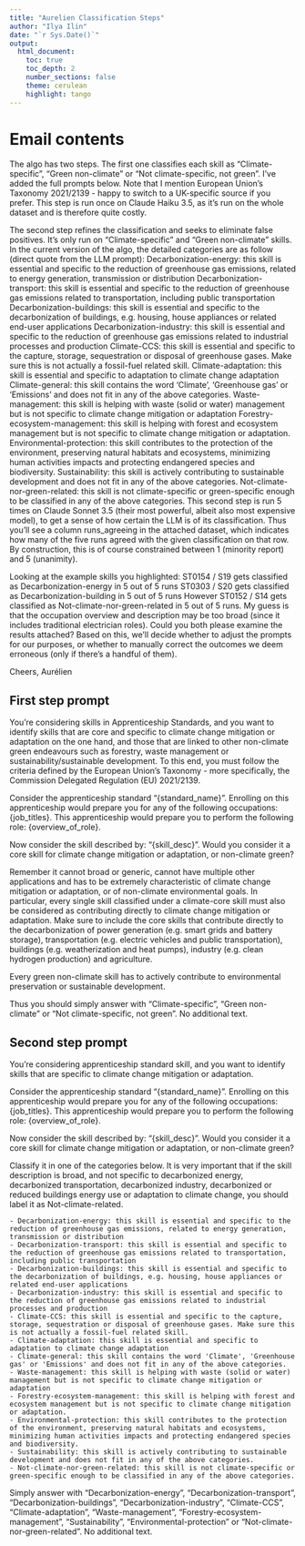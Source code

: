 ```yaml
---
title: "Aurelien Classification Steps"
author: "Ilya Ilin"
date: "`r Sys.Date()`"
output: 
  html_document:
    toc: true
    toc_depth: 2
    number_sections: false
    theme: cerulean
    highlight: tango
---
```


# Email contents


The algo has two steps. The first one classifies each skill as "Climate-specific", "Green non-climate" or "Not climate-specific, not green". I've added the full prompts below. Note that I mention European Union's Taxonomy 2021/2139 - happy to switch to a UK-specific source if you prefer. This step is run once on Claude Haiku 3.5, as it's run on the whole dataset and is therefore quite costly.
 
The second step refines the classification and seeks to eliminate false positives. It's only run on "Climate-specific" and "Green non-climate" skills.  In the current version of the algo, the detailed categories are as follow (direct quote from the LLM prompt):
Decarbonization-energy: this skill is essential and specific to the reduction of greenhouse gas emissions, related to energy generation, transmission or distribution
Decarbonization-transport: this skill is essential and specific to the reduction of greenhouse gas emissions related to transportation, including public transportation
Decarbonization-buildings: this skill is essential and specific to the decarbonization of buildings, e.g. housing, house appliances or related end-user applications
Decarbonization-industry: this skill is essential and specific to the reduction of greenhouse gas emissions related to industrial processes and production
Climate-CCS: this skill is essential and specific to the capture, storage, sequestration or disposal of greenhouse gases. Make sure this is not actually a fossil-fuel related skill.
Climate-adaptation: this skill is essential and specific to adaptation to climate change adaptation
Climate-general: this skill contains the word 'Climate', 'Greenhouse gas' or 'Emissions' and does not fit in any of the above categories.
Waste-management: this skill is helping with waste (solid or water) management but is not specific to climate change mitigation or adaptation
Forestry-ecosystem-management: this skill is helping with forest and ecosystem management but is not specific to climate change mitigation or adaptation.
Environmental-protection: this skill contributes to the protection of the environment, preserving natural habitats and ecosystems, minimizing human activities impacts and protecting endangered species and biodiversity.
Sustainability: this skill is actively contributing to sustainable development and does not fit in any of the above categories.
Not-climate-nor-green-related: this skill is not climate-specific or green-specific enough to be classified in any of the above categories. 
This second step is run 5 times on Claude Sonnet 3.5 (their most powerful, albeit also most expensive model), to get a sense of how certain the LLM is of its classification. Thus you'll see a column runs_agreeing  in the attached dataset, which indicates how many of the five runs agreed with the given classification on that row. By construction, this is of course constrained between 1 (minority report) and 5 (unanimity).
 
Looking at the example skills you highlighted:
ST0154 / S19 gets classified as Decarbonization-energy in 5 out of 5 runs
ST0303 / S20 gets classified as Decarbonization-building in 5 out of 5 runs
However ST0152 / S14 gets classified as Not-climate-nor-green-related in 5 out of 5 runs. My guess is that the occupation overview and description may be too broad (since it includes traditional electrician roles).
Could you both please examine the results attached? Based on this, we'll decide whether to adjust the prompts for our purposes, or whether to manually correct the outcomes we deem erroneous (only if there's a handful of them).
 
Cheers,
Aurélien
 
## First step prompt
 
You're considering skills in Apprenticeship Standards, and you want to identify skills that are core and specific to climate change mitigation or adaptation on the one hand, and those that are linked to other non-climate green endeavours such as forestry, waste management or sustainability/sustainable development. To this end, you must follow the criteria defined by the European Union's Taxonomy - more specifically, the Commission Delegated Regulation (EU) 2021/2139. 
 
Consider the apprenticeship standard "{standard_name}". Enrolling on this apprenticeship would prepare you for any of the following occupations: {job_titles}. This apprenticeship would prepare you to perform the following role: {overview_of_role}. 
 
Now consider the skill described by: "{skill_desc}". Would you consider it a core skill for climate change mitigation or adaptation, or non-climate green?
 
Remember it cannot broad or generic, cannot have multiple other applications and has to be extremely characteristic of climate change mitigation or adaptation, or of non-climate environmental goals. In particular, every single skill classified under a climate-core skill must also be considered as contributing directly to climate change mitigation or adaptation. Make sure to include the core skills that contribute directly to the decarbonization of power generation (e.g. smart grids and battery storage), transportation (e.g. electric vehicles and public transportation), buildings (e.g. weatherization and heat pumps), industry (e.g. clean hydrogen production) and agriculture.
 
Every green non-climate skill has to actively contribute to environmental preservation or sustainable development.
 
Thus you should simply answer with "Climate-specific", "Green non-climate" or "Not climate-specific, not green". No additional text.
 
## Second step prompt
 
You're considering apprenticeship standard skill, and you want to identify skills that are specific to climate change mitigation or adaptation. 
 
Consider the apprenticeship standard "{standard_name}". Enrolling on this apprenticeship would prepare you for any of the following occupations: {job_titles}. This apprenticeship would prepare you to perform the following role: {overview_of_role}. 
 
Now consider the skill described by: "{skill_desc}". Would you consider it a core skill for climate change mitigation or adaptation, or non-climate green?
 
Classify it in one of the categories below. It is very important that if the skill description is broad, and not specific to decarbonized energy, decarbonized transportation, decarbonized industry, decarbonized or reduced buildings energy use or adaptation to climate change, you should label it as Not-climate-related.
 
    - Decarbonization-energy: this skill is essential and specific to the reduction of greenhouse gas emissions, related to energy generation, transmission or distribution
    - Decarbonization-transport: this skill is essential and specific to the reduction of greenhouse gas emissions related to transportation, including public transportation
    - Decarbonization-buildings: this skill is essential and specific to the decarbonization of buildings, e.g. housing, house appliances or related end-user applications
    - Decarbonization-industry: this skill is essential and specific to the reduction of greenhouse gas emissions related to industrial processes and production
    - Climate-CCS: this skill is essential and specific to the capture, storage, sequestration or disposal of greenhouse gases. Make sure this is not actually a fossil-fuel related skill.
    - Climate-adaptation: this skill is essential and specific to adaptation to climate change adaptation
    - Climate-general: this skill contains the word 'Climate', 'Greenhouse gas' or 'Emissions' and does not fit in any of the above categories.
    - Waste-management: this skill is helping with waste (solid or water) management but is not specific to climate change mitigation or adaptation
    - Forestry-ecosystem-management: this skill is helping with forest and ecosystem management but is not specific to climate change mitigation or adaptation.
    - Environmental-protection: this skill contributes to the protection of the environment, preserving natural habitats and ecosystems, minimizing human activities impacts and protecting endangered species and biodiversity.
    - Sustainability: this skill is actively contributing to sustainable development and does not fit in any of the above categories.
    - Not-climate-nor-green-related: this skill is not climate-specific or green-specific enough to be classified in any of the above categories. 
 
Simply answer with "Decarbonization-energy", "Decarbonization-transport", "Decarbonization-buildings", "Decarbonization-industry", "Climate-CCS", "Climate-adaptation", "Waste-management", "Forestry-ecosystem-management", "Sustainability", "Environmental-protection" or "Not-climate-nor-green-related". No additional text.